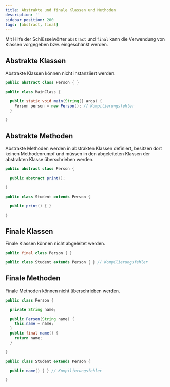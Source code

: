 ```yaml
---
title: Abstrakte und finale Klassen und Methoden
description: ''
sidebar_position: 200
tags: [abstract, final]
---
```



Mit Hilfe der Schlüsselwörter `abstract` und `final` kann die Verwendung von
Klassen vorgegeben bzw. eingeschänkt werden.

## Abstrakte Klassen

Abstrakte Klassen können nicht instanziiert werden.

<Tabs>
  <TabItem value="abstractClass" label="Abstrakte Klasse" default>

```java title="Person.java" showLineNumbers
public abstract class Person { }
```

  </TabItem>
  <TabItem value="mainClass" label="Startklasse" default>

```java title="MainClass.java" showLineNumbers
public class MainClass {

  public static void main(String[] args) {
    Person person = new Person(); // Kompilierungsfehler
  }

}
```

  </TabItem>
</Tabs>

## Abstrakte Methoden

Abstrakte Methoden werden in abstrakten Klassen definiert, besitzen dort keinen
Methodenrumpf und müssen in den abgeleiteten Klassen der abstrakten Klasse
überschrieben werden.

<Tabs>
  <TabItem value="abstractClassWithAbstractMethod" label="Abstrakte Klasse mit abstrakter Methode">

```java title="Person.java" showLineNumbers
public abstract class Person {

  public abstract print();

}
```

  </TabItem>
  <TabItem value="mainClass" label="Startklasse">

```java title="Student.java" showLineNumbers
public class Student extends Person {

  public print() { }

}
```

  </TabItem>
</Tabs>

## Finale Klassen

Finale Klassen können nicht abgeleitet werden.

<Tabs>
  <TabItem value="finalClass" label="Finale Klasse">

```java title="Person.java" showLineNumbers
public final class Person { }
```

  </TabItem>
  <TabItem value="subClass" label="Unterklasse">

```java title="Student.java" showLineNumbers
public class Student extends Person { } // Kompilierungsfehler
```

  </TabItem>
</Tabs>

## Finale Methoden

Finale Methoden können nicht überschrieben werden.

<Tabs>
  <TabItem value="classWithFinalMethod" label="Oberklasse mit finaler Methode">

```java title="Person.java" showLineNumbers
public class Person {

  private String name;

  public Person(String name) {
    this.name = name;
  }
  public final name() {
    return name;
  }

}
```

  </TabItem>
  <TabItem value="subClass" label="Unterklasse">

```java title="Student.java" showLineNumbers
public class Student extends Person {

  public name() { } // Kompilierungsfehler

}
```

  </TabItem>
</Tabs>
